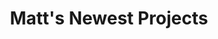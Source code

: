 ---
title: "Matt's Newest Projects"
publishedAt: "2024-04-08"
images:
  - "/images/gallery/horizontal-1.jpg"
  - "/images/gallery/vertical-3.jpg"
--- 